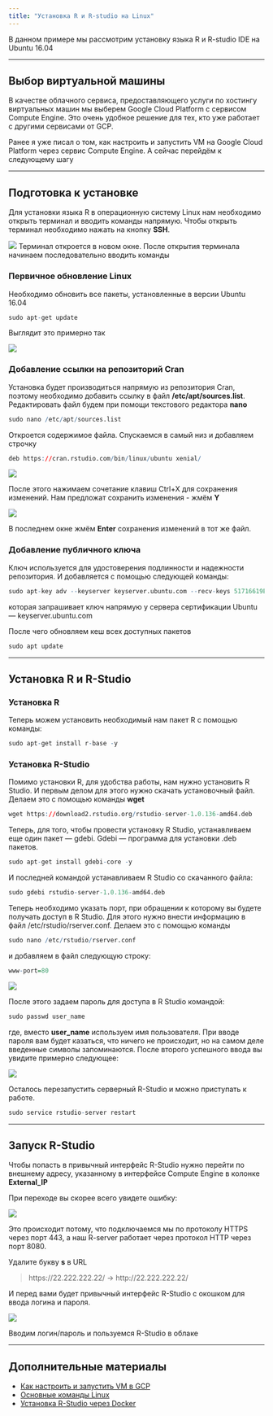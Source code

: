 ```yaml
---
title: "Установка R и R-studio на Linux"
---
```


В данном примере мы рассмотрим установку языка R и R-studio IDE на Ubuntu 16.04

*** 

## Выбор виртуальной машины

В качестве облачного сервиса, предоставляющего услуги по хостингу виртуальных машин мы выберем Google Cloud Platform с сервисом Compute Engine. Это очень удобное решение для тех, кто уже работает с другими сервисами от GCP.

Ранее я уже писал о том, как настроить и запустить VM на Google Cloud Platform через сервис Compute Engine. А сейчас перейдём к следующему шагу

*** 

## Подготовка к установке

Для установки языка R в операционную систему Linux нам необходимо открыть терминал и вводить команды напрямую. Чтобы открыть терминал необходимо нажать на кнопку **SSH**. 

![](images/gcp-ssh.png) 
Терминал откроется в новом окне. После открытия терминала начинаем последовательно вводить команды

### Первичное обновление Linux

Необходимо обновить все пакеты, установленные в версии Ubuntu 16.04

```r
sudo apt-get update
```

Выглядит это примерно так

![](images/apt-update.png)

### Добавление ссылки на репозиторий Cran

Установка будет производиться напрямую из репозитория Cran, поэтому необходимо добавить ссылку в файл **/etc/apt/sources.list**. Редактировать файл будем при помощи текстового редактора **nano**

```r
sudo nano /etc/apt/sources.list
```

Откроется содержимое файла. Спускаемся в самый низ и добавляем строчку

```r
deb https://cran.rstudio.com/bin/linux/ubuntu xenial/
```

![](images/nano-list.png)

После этого нажимаем сочетание клавиш Ctrl+X для сохранения изменений. Нам предложат сохранить изменения - жмём **Y**

![](images/nano-save.png)

В последнем окне жмём **Enter** сохранения изменений в тот же файл.


### Добавление публичного ключа

Ключ используется для удостоверения подлинности и надежности репозитория. И добавляется с помощью следующей команды:

```r
sudo apt-key adv --keyserver keyserver.ubuntu.com --recv-keys 51716619E084DAB9
```

которая запрашивает ключ напрямую у сервера сертификации Ubuntu — keyserver.ubuntu.com

После чего обновляем кеш всех доступных пакетов

```r
sudo apt update
```

*** 

## Установка R и R-Studio

### Установка R

Теперь можем установить необходимый нам пакет R с помощью  команды:

```r
sudo apt-get install r-base -y
```

### Установка R-Studio

Помимо установки R, для удобства работы, нам нужно установить R Studio. И первым делом для этого нужно скачать установочный файл. Делаем это с помощью команды **wget**

```r
wget https://download2.rstudio.org/rstudio-server-1.0.136-amd64.deb
```

Теперь, для того, чтобы провести установку R Studio, устанавливаем еще один пакет — gdebi. Gdebi — программа для установки .deb пакетов.

```r
sudo apt-get install gdebi-core -y
```

И последней командой устанавливаем R Studio со скачанного файла:

```r
sudo gdebi rstudio-server-1.0.136-amd64.deb
```

Теперь необходимо указать порт, при обращении к которому вы будете получать доступ в R Studio. Для этого нужно внести информацию в файл /etc/rstudio/rserver.conf. Делаем это с помощью команды

```r
sudo nano /etc/rstudio/rserver.conf
```

и добавляем в файл следующую строку:

```r
www-port=80
```

![](images/nano-port.png)

После этого задаем пароль для доступа в R Studio командой:

```r
sudo passwd user_name
```

где, вместо **user_name** используем имя пользователя. При вводе пароля вам будет казаться, что ничего не происходит, но на самом деле введенные символы запоминаются. После второго успешного ввода вы увидите примерно следующее:

![](images/r-pass.png)

Осталось перезапустить серверный R-Studio и можно приступать к работе.

```r
sudo service rstudio-server restart
```

*** 

## Запуск R-Studio

Чтобы попасть в привычный интерфейс R-Studio нужно перейти по внешнему адресу, указанному в интерфейсе Compute Engine в колонке **External_IP**

При переходе вы скорее всего увидете ошибку:

![](images/r-https.png)

Это происходит потому, что подключаемся мы по протоколу HTTPS через порт 443, а наш R-server работает через протокол HTTP через порт 8080.

Удалите букву **s** в URL

> https://22.222.222.22/ -> http://22.222.222.22/

И перед вами будет привычный интерфейс R-Studio с окошком для ввода логина и пароля.

![](images/r-enter.png)

Вводим логин/пароль и пользуемся R-Studio в облаке

***
## Дополнительные материалы
* [Как настроить и запустить VM в GCP](www.rstudio.com)
* [Основные команды Linux](www.rstudio.com)
* [Установка R-Studio через Docker](www.rstudio.com)